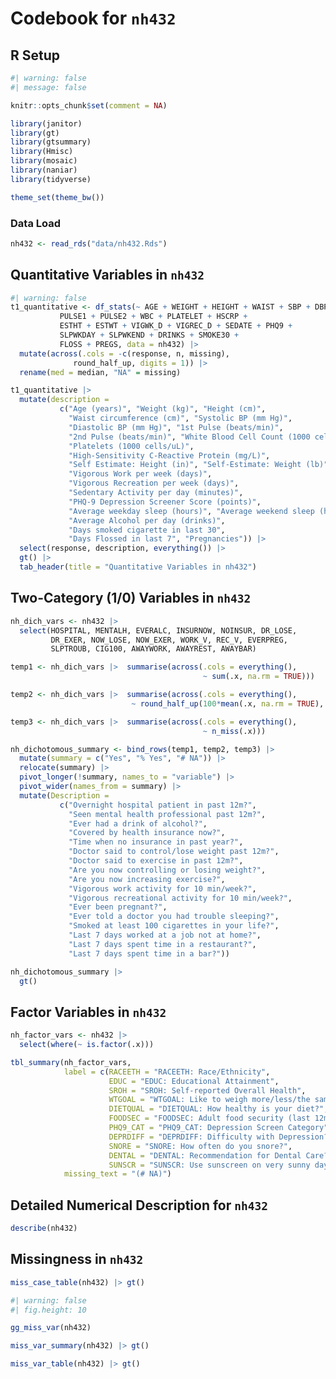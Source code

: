 # Codebook for `nh432` {#sec-nh432-book}

## R Setup

```r
#| warning: false
#| message: false

knitr::opts_chunk$set(comment = NA)

library(janitor) 
library(gt)
library(gtsummary)
library(Hmisc)
library(mosaic)
library(naniar)
library(tidyverse) 

theme_set(theme_bw())
```

### Data Load

```r
nh432 <- read_rds("data/nh432.Rds")
```

## Quantitative Variables in `nh432`

```r
#| warning: false
t1_quantitative <- df_stats(~ AGE + WEIGHT + HEIGHT + WAIST + SBP + DBP +
           PULSE1 + PULSE2 + WBC + PLATELET + HSCRP +
           ESTHT + ESTWT + VIGWK_D + VIGREC_D + SEDATE + PHQ9 +
           SLPWKDAY + SLPWKEND + DRINKS + SMOKE30 + 
           FLOSS + PREGS, data = nh432) |>
  mutate(across(.cols = -c(response, n, missing), 
              round_half_up, digits = 1)) |> 
  rename(med = median, "NA" = missing)

t1_quantitative |>
  mutate(description = 
           c("Age (years)", "Weight (kg)", "Height (cm)", 
             "Waist circumference (cm)", "Systolic BP (mm Hg)", 
             "Diastolic BP (mm Hg)", "1st Pulse (beats/min)", 
             "2nd Pulse (beats/min)", "White Blood Cell Count (1000 cells/uL)",
             "Platelets (1000 cells/uL)", 
             "High-Sensitivity C-Reactive Protein (mg/L)",
             "Self Estimate: Height (in)", "Self-Estimate: Weight (lb)",
             "Vigorous Work per week (days)", 
             "Vigorous Recreation per week (days)",
             "Sedentary Activity per day (minutes)",
             "PHQ-9 Depression Screener Score (points)",
             "Average weekday sleep (hours)", "Average weekend sleep (hours)",
             "Average Alcohol per day (drinks)", 
             "Days smoked cigarette in last 30",
             "Days Flossed in last 7", "Pregnancies")) |>
  select(response, description, everything()) |>
  gt() |>
  tab_header(title = "Quantitative Variables in nh432")
```

## Two-Category (1/0) Variables in `nh432`

```r
nh_dich_vars <- nh432 |>
  select(HOSPITAL, MENTALH, EVERALC, INSURNOW, NOINSUR, DR_LOSE,
         DR_EXER, NOW_LOSE, NOW_EXER, WORK_V, REC_V, EVERPREG,
         SLPTROUB, CIG100, AWAYWORK, AWAYREST, AWAYBAR) 

temp1 <- nh_dich_vars |>  summarise(across(.cols = everything(), 
                                           ~ sum(.x, na.rm = TRUE)))

temp2 <- nh_dich_vars |>  summarise(across(.cols = everything(), 
                           ~ round_half_up(100*mean(.x, na.rm = TRUE), 1)))

temp3 <- nh_dich_vars |>  summarise(across(.cols = everything(), 
                                           ~ n_miss(.x)))

nh_dichotomous_summary <- bind_rows(temp1, temp2, temp3) |>
  mutate(summary = c("Yes", "% Yes", "# NA")) |>
  relocate(summary) |>
  pivot_longer(!summary, names_to = "variable") |>
  pivot_wider(names_from = summary) |>
  mutate(Description = 
           c("Overnight hospital patient in past 12m?",
             "Seen mental health professional past 12m?",
             "Ever had a drink of alcohol?",
             "Covered by health insurance now?",
             "Time when no insurance in past year?",
             "Doctor said to control/lose weight past 12m?",
             "Doctor said to exercise in past 12m?",
             "Are you now controlling or losing weight?",
             "Are you now increasing exercise?",
             "Vigorous work activity for 10 min/week?",
             "Vigorous recreational activity for 10 min/week?",
             "Ever been pregnant?",
             "Ever told a doctor you had trouble sleeping?",
             "Smoked at least 100 cigarettes in your life?",
             "Last 7 days worked at a job not at home?",
             "Last 7 days spent time in a restaurant?",
             "Last 7 days spent time in a bar?"))

nh_dichotomous_summary |> 
  gt()
```

## Factor Variables in `nh432`

```r
nh_factor_vars <- nh432 |>
  select(where(~ is.factor(.x)))

tbl_summary(nh_factor_vars,
            label = c(RACEETH = "RACEETH: Race/Ethnicity",
                      EDUC = "EDUC: Educational Attainment",
                      SROH = "SROH: Self-reported Overall Health",
                      WTGOAL = "WTGOAL: Like to weigh more/less/the same?",
                      DIETQUAL = "DIETQUAL: How healthy is your diet?",
                      FOODSEC = "FOODSEC: Adult food security (last 12m)",
                      PHQ9_CAT = "PHQ9_CAT: Depression Screen Category",
                      DEPRDIFF = "DEPRDIFF: Difficulty with Depression?",
                      SNORE = "SNORE: How often do you snore?",
                      DENTAL = "DENTAL: Recommendation for Dental Care?",
                      SUNSCR = "SUNSCR: Use sunscreen on very sunny day?"),
            missing_text = "(# NA)")
```

## Detailed Numerical Description for `nh432`

```r
describe(nh432)
```

## Missingness in `nh432`

```r
miss_case_table(nh432) |> gt()
```

```r
#| warning: false
#| fig.height: 10

gg_miss_var(nh432)
```

```r
miss_var_summary(nh432) |> gt()
```

```r
miss_var_table(nh432) |> gt()
```

